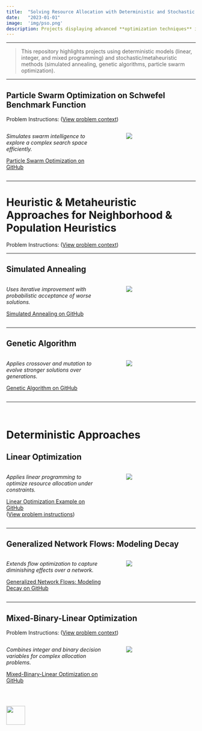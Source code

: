 ```yaml
---
title:  "Solving Resource Allocation with Deterministic and Stochastic Optimization"
date:   "2023-01-01"
image:  'img/pso.png'
description: Projects displaying advanced **optimization techniques** in finance and operations
---
```


---

> This repository highlights projects using deterministic models (linear, integer, and mixed programming) and stochastic/metaheuristic methods (simulated annealing, genetic algorithms, particle swarm optimization).  

---

## Particle Swarm Optimization on Schwefel Benchmark Function  
Problem Instructions: (<a href="https://github.com/Daniel-Carpenter/Metaheuristics/blob/main/03%20-%20Projects/6%20-%20Particle%20Swarm%20Optimization/Assignment%20Instructions.pdf" target="_blank">View problem context</a>)  

::: columns 
::: {.column width="55%"} 
*Simulates swarm intelligence to explore a complex search space efficiently.*  

<a href="https://github.com/Daniel-Carpenter/Metaheuristics/tree/main/03%20-%20Projects/6%20-%20Particle%20Swarm%20Optimization#1-question-1-particle-swarm-optimization" target="_blank">Particle Swarm Optimization on GitHub</a>  
:::

::: {.column width="5%"}
:::

::: {.column width="40%"}
![](/docs/02-Optimization/02-Opt-DSA/img/pso.png)
:::
:::

---

# Heuristic & Metaheuristic Approaches for Neighborhood & Population Heuristics  
Problem Instructions: (<a href="https://github.com/Daniel-Carpenter/Metaheuristics/blob/main/03%20-%20Projects/5%20-%20Neighborhood%20Metaheuristics/Assignment%20Instructions.pdf" target="_blank">View problem context</a>)  

---

## Simulated Annealing

::: columns 
::: {.column width="55%"} 
*Uses iterative improvement with probabilistic acceptance of worse solutions.*  

<a href="https://github.com/Daniel-Carpenter/Metaheuristics/tree/main/03%20-%20Projects/5%20-%20Neighborhood%20Metaheuristics#1-question-1-simulated-annealing" target="_blank">Simulated Annealing on GitHub</a>  
:::

::: {.column width="5%"}
:::

::: {.column width="40%"}
![](/docs/02-Optimization/02-Opt-DSA/img/sa.png)
:::
:::

---

## Genetic Algorithm

::: columns 
::: {.column width="55%"} 
*Applies crossover and mutation to evolve stronger solutions over generations.*  

<a href="https://github.com/Daniel-Carpenter/Metaheuristics/tree/main/03%20-%20Projects/5%20-%20Neighborhood%20Metaheuristics#2-question-2-genetic-algorithm" target="_blank">Genetic Algorithm on GitHub</a>  
:::

::: {.column width="5%"}
:::

::: {.column width="40%"}
![](/docs/02-Optimization/02-Opt-DSA/img/ga.png)
:::
:::

---

<br> 

# Deterministic Approaches

## Linear Optimization

::: columns 
::: {.column width="55%"} 
*Applies linear programming to optimize resource allocation under constraints.*  

<a href="https://github.com/Daniel-Carpenter/Metaheuristics/tree/main/03%20-%20Projects/2%20-%20Adv.%20LP%20and%20Network%20Flows#1---problem-1" target="_blank">Linear Optimization Example on GitHub</a>  
(<a href="https://github.com/Daniel-Carpenter/Metaheuristics/blob/main/03%20-%20Projects/2%20-%20Adv.%20LP%20and%20Network%20Flows/Assignment%20Instructions.pdf" target="_blank">View problem instructions</a>)  
:::

::: {.column width="5%"}
:::

::: {.column width="40%"}
![](/docs/02-Optimization/02-Opt-DSA/img/1.png)
:::
:::

---

## Generalized Network Flows: Modeling Decay

::: columns 
::: {.column width="55%"} 
*Extends flow optimization to capture diminishing effects over a network.*  

<a href="https://github.com/Daniel-Carpenter/Metaheuristics/tree/main/04%20-%20Exams/Exam%201#31-model-overview" target="_blank">Generalized Network Flows: Modeling Decay on GitHub</a>  
:::

::: {.column width="5%"}
:::

::: {.column width="40%"}
![](/docs/02-Optimization/02-Opt-DSA/img/2.png)
:::
:::

---

## Mixed-Binary-Linear Optimization  
Problem Instructions: (<a href="https://github.com/Daniel-Carpenter/Metaheuristics/blob/main/03%20-%20Projects/3%20-%20Adv.%20Integer%20Programming/Assignment%20Instructions.pdf" target="_blank">View problem context</a>)  

::: columns 
::: {.column width="55%"} 
*Combines integer and binary decision variables for complex allocation problems.*  

<a href="https://github.com/Daniel-Carpenter/Metaheuristics/tree/main/03%20-%20Projects/3%20-%20Adv.%20Integer%20Programming#1---problem-1" target="_blank">Mixed-Binary-Linear Optimization on GitHub</a>  
:::

::: {.column width="5%"}
:::

::: {.column width="40%"}
![](/docs/02-Optimization/02-Opt-DSA/img/binary.png)
:::
:::


<br>

[<img src = '/docs/img/go-back.png' height=50 >](../)

